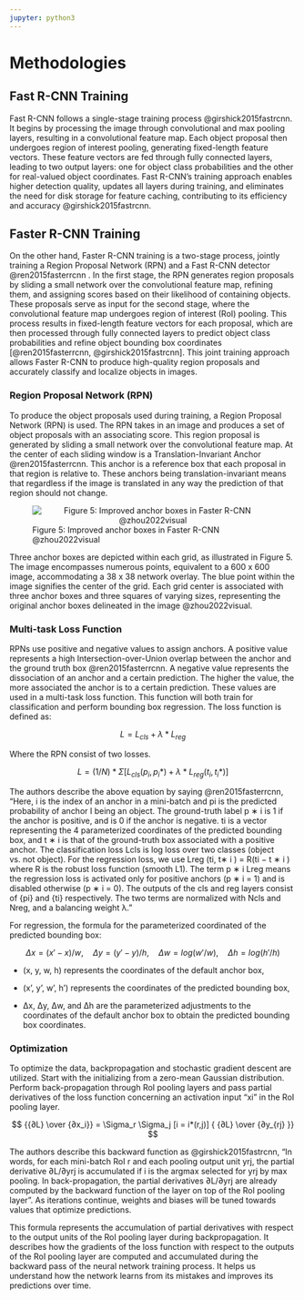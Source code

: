 ```yaml
---
jupyter: python3
---
```


# Methodologies

## Fast R-CNN Training

Fast R-CNN follows a single-stage training process @girshick2015fastrcnn. It begins by processing the image through convolutional and max pooling layers, resulting in a convolutional feature map. Each object proposal then undergoes region of interest pooling, generating fixed-length feature vectors. These feature vectors are fed through fully connected layers, leading to two output layers: one for object class probabilities and the other for real-valued object coordinates. Fast R-CNN's training approach enables higher detection quality, updates all layers during training, and eliminates the need for disk storage for feature caching, contributing to its efficiency and accuracy @girshick2015fastrcnn.

## Faster R-CNN Training

On the other hand, Faster R-CNN training is a two-stage process, jointly training a Region Proposal Network (RPN) and a Fast R-CNN detector @ren2015fasterrcnn . In the first stage, the RPN generates region proposals by sliding a small network over the convolutional feature map, refining them, and assigning scores based on their likelihood of containing objects. These proposals serve as input for the second stage, where the convolutional feature map undergoes region of interest (RoI) pooling. This process results in fixed-length feature vectors for each proposal, which are then processed through fully connected layers to predict object class probabilities and refine object bounding box coordinates [@ren2015fasterrcnn, @girshick2015fastrcnn]. This joint training approach allows Faster R-CNN to produce high-quality region proposals and accurately classify and localize objects in images.

### Region Proposal Network (RPN)

To produce the object proposals used during training, a Region Proposal Network (RPN) is used. The RPN takes in an image and produces a set of object proposals with an associating score. This region proposal is generated by sliding a small network over the convolutional feature map. At the center of each sliding window is a Translation-Invariant Anchor @ren2015fasterrcnn. This anchor is a reference box that each proposal in that region is relative to. These anchors being translation-invariant means that regardless if the image is translated in any way the prediction of that region should not change.

![Figure 5: Improved anchor boxes in Faster R-CNN @zhou2022visual](images/methods/Faster-RCNN-anchor-boxes.png){style="text-align: center;" fig-alt="Improved anchor boxes in Faster R-CNN" fig-align="center"}

Three anchor boxes are depicted within each grid, as illustrated in Figure 5. The image encompasses numerous points, equivalent to a 600 x 600 image, accommodating a 38 x 38 network overlay. The blue point within the image signifies the center of the grid. Each grid center is associated with three anchor boxes and three squares of varying sizes, representing the original anchor boxes delineated in the image @zhou2022visual.

### Multi-task Loss Function

RPNs use positive and negative values to assign anchors. A positive value represents a high Intersection-over-Union overlap between the anchor and the ground truth box @ren2015fasterrcnn. A negative value represents the dissociation of an anchor and a certain prediction. The higher the value, the more associated the anchor is to a certain prediction. These values are used in a multi-task loss function. This function will both train for classification and perform bounding box regression. The loss function is defined as:

$$
L = L_{cls} + λ * L_{reg}
$$

Where the RPN consist of two losses.

$$
L = (1/N) * Σ[L_{cls}(p_i, p_i*) + λ * L_{reg}(t_i, t_i*)]
$$

The authors describe the above equation by saying @ren2015fasterrcnn, "Here, i is the index of an anchor in a mini-batch and pi is the predicted probability of anchor I being an object. The ground-truth label p ∗ i is 1 if the anchor is positive, and is 0 if the anchor is negative. ti is a vector representing the 4 parameterized coordinates of the predicted bounding box, and t ∗ i is that of the ground-truth box associated with a positive anchor. The classification loss Lcls is log loss over two classes (object vs. not object). For the regression loss, we use Lreg (ti, t∗ i ) = R(ti − t ∗ i ) where R is the robust loss function (smooth L1). The term p ∗ i Lreg means the regression loss is activated only for positive anchors (p ∗ i = 1) and is disabled otherwise (p ∗ i = 0). The outputs of the cls and reg layers consist of {pi} and {ti} respectively. The two terms are normalized with Ncls and Nreg, and a balancing weight λ."

For regression, the formula for the parameterized coordinated of the predicted bounding box:

$$
Δx = (x' - x) / w,\quad Δy = (y' - y) / h,\quad Δw = log(w' / w),\quad Δh = log(h' / h)
$$

-   (x, y, w, h) represents the coordinates of the default anchor box,

-   (x', y', w', h') represents the coordinates of the predicted bounding box,

-   Δx, Δy, Δw, and Δh are the parameterized adjustments to the coordinates of the default anchor box to obtain the predicted bounding box coordinates.

### Optimization

To optimize the data, backpropagation and stochastic gradient descent are utilized. Start with the initializing from a zero-mean Gaussian distribution. Perform back-propagation through RoI pooling layers and pass partial derivatives of the loss function concerning an activation input "xi" in the RoI pooling layer.

$$
{{∂L} \over {∂x_i}} = \Sigma_r \Sigma_j [i = i*(r,j)] { {∂L} \over {∂y_{rj} }}
$$

The authors describe this backward function as @girshick2015fastrcnn, "In words, for each mini-batch RoI r and each pooling output unit yrj, the partial derivative ∂L/∂yrj is accumulated if i is the argmax selected for yrj by max pooling. In back-propagation, the partial derivatives ∂L/∂yrj are already computed by the backward function of the layer on top of the RoI pooling layer". As iterations continue, weights and biases will be tuned towards values that optimize predictions.

This formula represents the accumulation of partial derivatives with respect to the output units of the RoI pooling layer during backpropagation. It describes how the gradients of the loss function with respect to the outputs of the RoI pooling layer are computed and accumulated during the backward pass of the neural network training process. It helps us understand how the network learns from its mistakes and improves its predictions over time.
